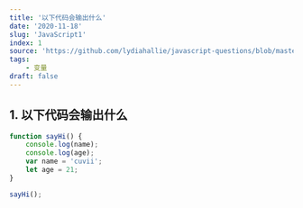 ```yaml
---
title: '以下代码会输出什么'
date: '2020-11-18'
slug: 'JavaScript1'
index: 1
source: 'https://github.com/lydiahallie/javascript-questions/blob/master/zh-CN/README-zh_CN.md#1-%E8%BE%93%E5%87%BA%E6%98%AF%E4%BB%80%E4%B9%88'
tags:
    - 变量
draft: false
---
```


## 1. 以下代码会输出什么

```js
function sayHi() {
	console.log(name);
	console.log(age);
	var name = 'cuvii';
	let age = 21;
}

sayHi();
```
